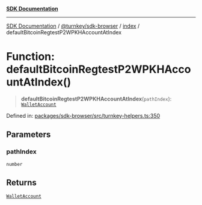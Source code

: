 [**SDK Documentation**](../../../../README.mdx)

***

[SDK Documentation](../../../../packages.mdx) / [@turnkey/sdk-browser](../../README.mdx) / [index](../README.mdx) / defaultBitcoinRegtestP2WPKHAccountAtIndex

# Function: defaultBitcoinRegtestP2WPKHAccountAtIndex()

> **defaultBitcoinRegtestP2WPKHAccountAtIndex**(`pathIndex`): [`WalletAccount`](../interfaces/WalletAccount.mdx)

Defined in: [packages/sdk-browser/src/turnkey-helpers.ts:350](https://github.com/tkhq/sdk/blob/fd49bfe86475c8603b3eb385aa101efa36fa32fc/packages/sdk-browser/src/turnkey-helpers.ts#L350)

## Parameters

### pathIndex

`number`

## Returns

[`WalletAccount`](../interfaces/WalletAccount.mdx)
